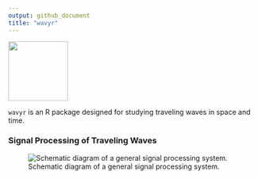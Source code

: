 ```yaml
---
output: github_document
title: "wavyr"
---
```


![](man/figures/wavyr_logo.png){ width=120px align=right }

`wavyr` is an R package designed for studying traveling waves in space and time.

### Signal Processing of Traveling Waves

![Schematic diagram of a general signal processing system.](man/figures/signals_spectra_schematic.png)
